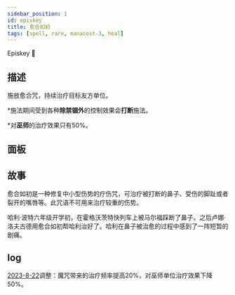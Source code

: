 ```yaml
---
sidebar_position: 1
id: episkey
title: 愈合如初
tags: [spell, rare, manacost-3, heal]
---
```


Episkey 💉

<!--truncate-->



<CardBasics cardKey={id}/>


## 描述

施放愈合咒，持续治疗目标友方单位。

*施法期间受到各种**除禁锢外**的控制效果会**打断**施法。

*对**巫师**的治疗效果只有50%。

## 面板


<LevelComponent/>


<CardDynamicTable cardKey={id}/>


<CardComplexTable cardKey={id}/>





## 故事

愈合如初是一种修复中小型伤势的疗伤咒，可治疗被打断的鼻子、受伤的脚趾或者裂开的嘴唇等。此咒语不可用来治疗较重的伤势。

哈利·波特六年级开学初，在霍格沃茨特快列车上被马尔福踩断了鼻子。之后卢娜·洛夫古德用愈合如初帮哈利治好了。哈利在鼻子被治愈的过程中感到了一阵短暂的剧痛。

## log

[2023-8-22](/blog/230822-update-annc#adjustment)调整：魔咒带来的治疗频率提高20%，对巫师单位治疗效果下降50%。

